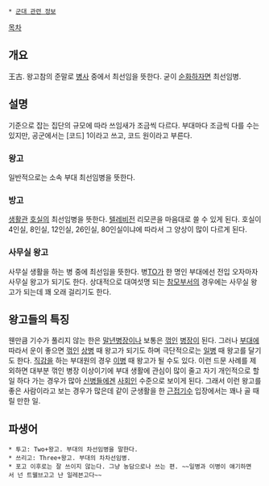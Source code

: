 * [[군대 관련 정보]]

[[목차]]
== 개요 ==
王古. 왕고참의 준말로 [[병사]] 중에서 최선임을 뜻한다. 굳이 [[순화]]하자면 최선임병.

== 설명 ==
기준으로 잡는 집단의 규모에 따라 쓰임새가 조금씩 다르다. 부대마다 조금씩 다를 수는 있지만, 공군에서는 [코드] 1이라고 쓰고, 코드 원이라고 부른다. 
=== 왕고 ===
일반적으로는 소속 부대 최선임병을 뜻한다.
=== 방고 ===
[[생활관]] [[호실]]의 최선임병을 뜻한다. [[텔레비전]] 리모콘을 마음대로 쓸 수 있게 된다. 호실이 4인실, 8인실, 12인실, 26인실, 80인실이냐에 따라서 그 양상이 많이 다르게 된다.
=== 사무실 왕고 ===
사무실 생활을 하는 병 중에 최선임을 뜻한다. 병[[TO]]가 한 명인 부대에선 전입 오자마자 사무실 왕고가 되기도 한다. 상대적으로 대여섯명 되는 [[참모부서]]의 경우에는 사무실 왕고가 되는데 꽤 오래 걸리기도 한다.

== 왕고들의 특징 ==
웬만큼 기수가 풀리지 않는 한은 [[말년병장]]이나 보통은 [[꺾인]] [[병장]]이 된다. 그러나 [[부대]]에 따라서 운이 좋으면 [[꺾인]] [[상병]] 때 왕고가 되기도 하며 극단적으로는 [[일병]] 때 왕고를 달기도 한다. [[직감]]을 하는 부대원의 경우 [[이병]] 때 왕고가 될 수도 있다. 이런 드문 사례를 제외하면 대부분 꺾인 병장 이상이기에 부대 생활에 관심이 많이 줄고 자기 개인적으로 할 일 하다 가는 경우가 많아 [[신병]]들에겐 [[사회인]] 수준으로 보이게 된다. 그래서 이런 왕고를 좋은 사람이라고 보는 경우가 많은데 같이 군생활을 한 [[근접기수]] 입장에서는 꽤나 골 때릴 만한 일.

== 파생어 ==
 * 투고: Two+왕고. 부대의 차선임병을 말한다.
 * 쓰리고: Three+왕고. 부대의 차차선임병.
 * 포고 이후로는 잘 쓰이지 않는다. 그냥 농담으로나 쓰는 편. ~~일병과 이병이 얘기하면서 넌 트웰브고고 난 일레븐고다~~
